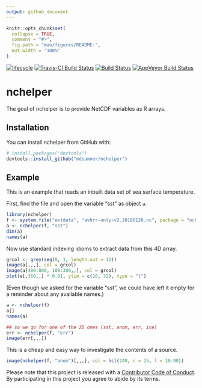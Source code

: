 ```yaml
---
output: github_document
---
```


<!-- README.md is generated from README.Rmd. Please edit that file -->

```r
knitr::opts_chunk$set(
  collapse = TRUE,
  comment = "#>",
  fig.path = "man/figures/README-",
  out.width = "100%"
)
```

 [![lifecycle](https://img.shields.io/badge/lifecycle-experimental-orange.svg)](https://www.tidyverse.org/lifecycle/#experimental)
[![Travis-CI Build Status](http://badges.herokuapp.com/travis/mdsumner/nchelper?branch=master&env=BUILD_NAME=trusty_release&label=linux)](https://travis-ci.org/mdsumner/nchelper)
[![Build Status](http://badges.herokuapp.com/travis/mdsumner/nchelper?branch=master&env=BUILD_NAME=osx_release&label=osx)](https://travis-ci.org/mdsumner/nchelper) 
[![AppVeyor Build Status](https://ci.appveyor.com/api/projects/status/github/mdsumner/nchelper?branch=master&svg=true)](https://ci.appveyor.com/project/mdsumner/nchelper) 


# nchelper

The goal of nchelper is to provide NetCDF variables as R arrays. 

## Installation

You can install nchelper from GitHub with:

```r
# install.packages("devtools")
devtools::install_github("mdsumner/nchelper")
```

## Example

This is an example that reads an inbuilt data set of sea surface temperature. 

First, find the file and open the variable "sst" as object `a`. 

```r
library(nchelper)
f <- system.file("extdata", "avhrr-only-v2.20180126.nc", package = "nchelper")
a <- nchelper(f, "sst")
dim(a)
names(a)
```

Now use standard indexing idioms to extract data from this 4D array. 

```r
grcol <- grey(seq(0, 1, length.out = 12))
image(a[,,,], col = grcol)
image(a[400:800, 100:300,,], col = grcol)
plot(a[,360,,] * 0.01, ylim = c(20, 32), type = "l")
```



(Even though we asked for the variable "sst", we could have left it empty for a reminder about any available names.)

```r
a <- nchelper(f)
a[]
names(a)

## so we go for one of the 2D ones (sst, anom, err, ice)
err <- nchelper(f, "err")
image(err[,,,])
```


This is a cheap and easy way to investigate the contents of a source. 
```r
image(nchelper(f, "anom")[,,,], col = hcl(240, c = 25, l = 10:90))
```
 Please note that this project is released with a [Contributor Code of Conduct](CODE_OF_CONDUCT.md).
  By participating in this project you agree to abide by its terms.
